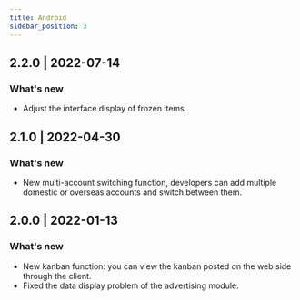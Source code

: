 ```yaml
---
title: Android
sidebar_position: 3
---
```


## 2.2.0 | 2022-07-14 

### What's new 

* Adjust the interface display of frozen items.

## 2.1.0 | 2022-04-30 

### What's new 

* New multi-account switching function, developers can add multiple domestic or overseas accounts and switch between them.

## 2.0.0 | 2022-01-13 

### What's new 

* New kanban function: you can view the kanban posted on the web side through the client.
* Fixed the data display problem of the advertising module.


